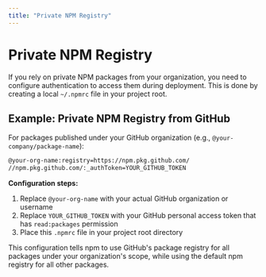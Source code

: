 ```yaml
---
title: "Private NPM Registry"
---
```


# Private NPM Registry

If you rely on private NPM packages from your organization, you need to configure authentication to access them during deployment. This is done by creating a local `~/.npmrc` file in your project root.

## Example: Private NPM Registry from GitHub

For packages published under your GitHub organization (e.g., `@your-company/package-name`):

```txt filename=".npmrc"
@your-org-name:registry=https://npm.pkg.github.com/
//npm.pkg.github.com/:_authToken=YOUR_GITHUB_TOKEN
```

**Configuration steps:**

1. Replace `@your-org-name` with your actual GitHub organization or username
2. Replace `YOUR_GITHUB_TOKEN` with your GitHub personal access token that has `read:packages` permission
3. Place this `.npmrc` file in your project root directory

This configuration tells npm to use GitHub's package registry for all packages under your organization's scope, while using the default npm registry for all other packages.